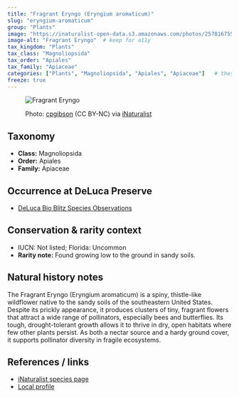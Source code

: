 ```yaml
---
title: "Fragrant Eryngo (Eryngium aromaticum)"
slug: "eryngium-aromaticum"
group: "Plants"
image: "https://inaturalist-open-data.s3.amazonaws.com/photos/257816755/medium.jpeg"        # keep for thumbnails
image-alt: "Fragrant Eryngo"  # keep for a11y
tax_kingdom: "Plants"
tax_class: "Magnoliopsida"
tax_order: "Apiales"
tax_family: "Apiaceae"
categories: ["Plants", "Magnoliopsida", "Apiales", "Apiaceae"]   # these drive the chips + filtering
freeze: true
---
```


<figure class="species-figure">

<img src="https://inaturalist-open-data.s3.amazonaws.com/photos/257816755/medium.jpeg" alt="Fragrant Eryngo" class="species-photo"/>

<figcaption class="photo-credit">

Photo: <a href="https://www.inaturalist.org/people/cpgibson">cpgibson</a> (CC BY-NC) via <a href="https://www.inaturalist.org/observations/149605079">iNaturalist</a>

</figcaption>

</figure>

## Taxonomy

-   **Class:** Magnoliopsida
-   **Order:** Apiales
-   **Family:** Apiaceae

## Occurrence at DeLuca Preserve

-   [DeLuca Bio Blitz Species Observations](https://www.inaturalist.org/observations?project_id=191727&subview=table&taxon_id=162698)

## Conservation & rarity context

-   IUCN: Not listed; Florida: Uncommon
-   **Rarity note:** Found growing low to the ground in sandy soils.

## Natural history notes

The Fragrant Eryngo (Eryngium aromaticum) is a spiny, thistle-like wildflower native to the sandy soils of the southeastern United States. Despite its prickly appearance, it produces clusters of tiny, fragrant flowers that attract a wide range of pollinators, especially bees and butterflies. Its tough, drought-tolerant growth allows it to thrive in dry, open habitats where few other plants persist. As both a nectar source and a hardy ground cover, it supports pollinator diversity in fragile ecosystems.

## References / links

-   [iNaturalist species page](https://www.inaturalist.org/taxa/162698-Eryngium-aromaticum)
-   [Local profile](https://florida.plantatlas.usf.edu/plant/species/2329)
